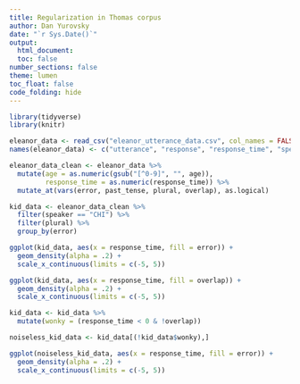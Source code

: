 ```yaml
---
title: Regularization in Thomas corpus
author: Dan Yurovsky
date: "`r Sys.Date()`"
output: 
  html_document:
  toc: false
number_sections: false
theme: lumen
toc_float: false
code_folding: hide
---
```



```r
library(tidyverse)
library(knitr)
```


```r
eleanor_data <- read_csv("eleanor_utterance_data.csv", col_names = FALSE)
names(eleanor_data) <- c("utterance", "response", "response_time", "speaker", "responder", "utterance_time", "error", "age", "past_tense", "plural", "overlap")

eleanor_data_clean <- eleanor_data %>%
  mutate(age = as.numeric(gsub("[^0-9]", "", age)),
         response_time = as.numeric(response_time)) %>%
  mutate_at(vars(error, past_tense, plural, overlap), as.logical)

kid_data <- eleanor_data_clean %>%
  filter(speaker == "CHI") %>%
  filter(plural) %>%
  group_by(error) 

ggplot(kid_data, aes(x = response_time, fill = error)) + 
  geom_density(alpha = .2) +
  scale_x_continuous(limits = c(-5, 5))

ggplot(kid_data, aes(x = response_time, fill = overlap)) + 
  geom_density(alpha = .2) +
  scale_x_continuous(limits = c(-5, 5))

kid_data <- kid_data %>%
  mutate(wonky = (response_time < 0 & !overlap))

noiseless_kid_data <- kid_data[(!kid_data$wonky),]

ggplot(noiseless_kid_data, aes(x = response_time, fill = error)) + 
  geom_density(alpha = .2) +
  scale_x_continuous(limits = c(-5, 5))

```